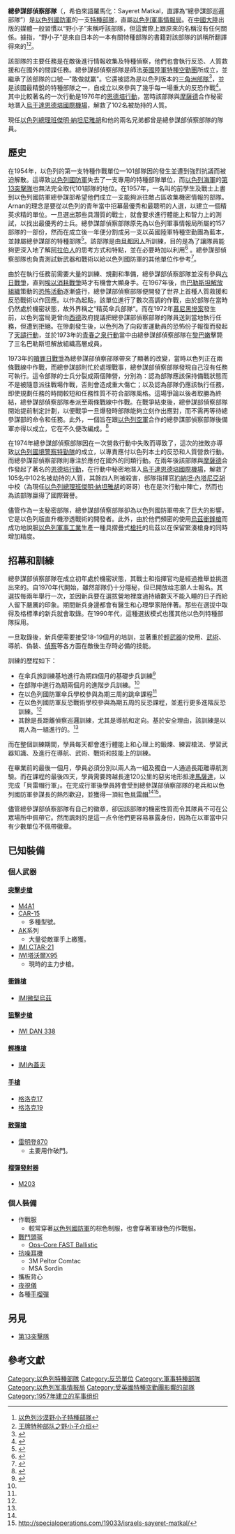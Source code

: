 {{NoteTA
|G1=Firearms
|G2=Military
|G3=長度單位
|G4=地區用語
|G5=地名
}}
{{Infobox military unit
|unit_name=總參謀部偵察部隊
|image=
|caption=
|country={{flag|Israel|size=23px}}
|allegiance=
|type=[[特種部隊|特種部隊]]
|branch=[[以色列軍事情報局|以色列軍事情報局]]
|dates=1957年—
|role={{tsl|en|Special reconnaissance|特種偵察}}<br>{{tsl|en|Direct action (military)|直接行動 (軍事)|直接行動}}<br>{{tsl|en|Raid (military)|突襲}}<br>[[人質救援|人質救援]]<br>[[反恐|反恐]]
|command_structure=
|size=機密
|current_commander=
|ceremonial_chief=
|nickname=
|motto=「敢做就鸁」
|colors=
|march=
|mascot=
|battles=[[埃以消耗戰爭|埃以消耗戰爭]]<br />[[贖罪日戰爭|贖罪日戰爭]]<br />[[第五次中東戰爭|1982年黎巴嫩戰爭]]<br />[[第一次巴勒斯坦大起義|第一次巴勒斯坦大起義]]<br />[[第二次巴勒斯坦大起義|第二次巴勒斯坦大起義]]<br />[[2006年以黎衝突|2006年以黎衝突]]
|notable_commanders=[[埃胡德·巴拉克|埃胡德·巴拉克]]<br />[[約納坦·內塔尼亞胡|約納坦·內塔尼亞胡]]<br />{{tsl|en|Nehemiah Tamari|尼希米·塔馬里}}<br />{{tsl|en|Uzi Dayan|烏茲·達揚}}<br />[[摩西·亞龍|摩西·亞龍]]
|anniversaries=
}}

'''總參謀部偵察部隊'''（{{lang-he-n|סיירת מטכ"ל}}，希伯來語羅馬化：Sayeret Matkal，直譯為“總參謀部巡邏部隊”）是[[以色列國防軍|以色列國防軍]]的一支[[特種部隊|特種部隊]]，直屬[[以色列軍事情報局|以色列軍事情報局]]。在[[中國大陸|中國大陸]]出版的媒體一般習慣以“野小子”來稱呼該部隊，但這實際上跟原來的名稱沒有任何關係。據指，“野小子”是來自日本的一本有關特種部隊的書籍對該部隊的誤稱所翻譯得來的<ref>[https://www.newton.com.tw/wiki/%E4%BB%A5%E8%89%B2%E5%88%97%E6%B2%99%E6%BC%A0%E9%87%8E%E5%B0%8F%E5%AD%90%E7%89%B9%E7%A8%AE%E9%83%A8%E9%9A%8A/12777017 以色列沙漠野小子特種部隊]</ref><ref>[http://wefire.qq.com/webplat/info/news_version3/9740/10945/10948/11547/11548/m8580/201602/435737.shtml 王牌特种部队之野小子介绍]</ref>。

該部隊的主要任務是在敵後進行情報收集及特種偵察，他們也會執行反恐、人質救援和在國外的間諜任務。總參謀部偵察部隊是師法[[英國陸軍|英國陸軍]][[特種空勤團|特種空勤團]]所成立，並繼承了該部隊的口號—"敢做就鸁"。它還被認為是以色列版本的[[三角洲部隊|三角洲部隊]]<ref>{{cite web| title=Sayeret Matkal – Israeli Special Operations| url=http://www.shadowspear.com/israel-special-operations/sayeret-matkal.html| accessdate=2008-07-27}}</ref>，並是該國最精銳的特種部隊之一，自成立以來參與了幾乎每一場重大的反恐作戰<ref>{{cite web|last1=Cohen|first1=Rich|title=Stealth Warriors|url=http://www.vanityfair.com/culture/2001/12/israeli-counterterrorism-200112|website=Vanity Fair|accessdate=27 April 2016}}</ref>。其中比較著名的一次行動是1976年的[[恩德培行動|恩德培行動]]，當時該部隊與[[摩薩德|摩薩德]]合作秘密地潛入[[烏干達|烏干達]][[恩德培國際機場|恩德培國際機場]]，解救了102名被劫持的人質。

現任[[以色列總理|以色列總理]][[班傑明·納坦尼雅胡|班傑明·納坦尼雅胡]]和他的兩名兄弟都曾是總參謀部偵察部隊的隊員。

== 歷史 ==
在1954年，以色列的第一支特種作戰單位—101部隊因{{tsl|en|Qibya massacre|凱比亞屠殺事件}}的發生並遭到強烈抗議而被迫解散。這導致[[以色列國防軍|以色列國防軍]]失去了一支專用的特種部隊單位，而[[以色列海軍|以色列海軍]]的[[第13突擊隊|第13突擊隊]]也無法完全取代101部隊的地位。在1957年，一名叫{{tsl|he|אברהם ארנן|Avraham Arnan}}的前{{tsl|en|Yeshiva|葉史瓦}}學生及{{tsl|en|Palmach|帕拉瑪赫}}戰士上書到以色列國防軍總參謀部希望他們成立一支能夠派往敵占區收集機密情報的部隊。Arnan的理念是要從以色列的青年當中招幕最優秀和最聰明的人選，以建立一個精英求精的單位。一旦選出那些具潛質的戰士，就會要求進行體能上和智力上的測試，以找出最優秀的士兵。總參謀部偵察部隊原先為以色列軍事情報局所屬的157部隊的一部份，然而在成立後一年便分割成另一支以英國陸軍特種空勤團為藍本，並隷屬總參謀部的特種部隊<ref>{{cite web|url=http://www.haaretz.com/hasen/spages/1019894.html |title=The secret remains – Haaretz – Israel News |publisher=Haaretz |date= |accessdate=2010-03-09}}</ref>。該部隊是由[[貝都因人|貝都因人]]所訓練，目的是為了讓隊員能夠更深入地了解[[阿拉伯人|阿拉伯人]]的思考方式和特點，並在必要時加以利用<ref>{{cite web|url=http://www.specwarnet.net/world/matkal.htm |title=Sayeret Mat'kal |publisher=Specwarnet.net |date= |accessdate=2010-03-09}}</ref> 。總參謀部偵察部隊也負責測試新武器和戰術以給以色列國防軍的其他單位作參考<ref>{{cite book |last=Betser |first=Muki |year=1996 |title=Secret Soldier |location=London |publisher=Simon & Schuster |isbn=0-684-81683-0 }}</ref>。

由於在執行任務前需要大量的訓練、規劃和準備，總參謀部偵察部隊並沒有參與[[六日戰爭|六日戰爭]]，直到[[埃以消耗戰爭|埃以消耗戰爭]]時才有機會大顯身手。在1967年後，由[[巴勒斯坦解放組織|巴勒斯坦解放組織]]策動的[[恐怖活動|恐怖活動]]逐漸盛行，總參謀部偵察部隊便開發了世界上首種人質救援和反恐戰術以作回應。以{{tsl|en|Operation Isotope|同位素行動}}作為起點，該單位進行了數次高調的作戰，由於部隊在當時仍然處於機密狀態，故外界稱之“精英傘兵部隊”。而在1972年[[慕尼黑慘案|慕尼黑慘案]]發生前，以色列當局更曾向[[西德|西德]]政府提議把總參謀部偵察部隊的隊員送到當地執行任務，但遭到拒絕。在慘劇發生後，以色列為了向殺害運動員的恐怖份子報復而發起了[[上帝的復仇行動|天譴行動]]，並於1973年的[[青春之泉行動|青春之泉行動]]當中由總參謀部偵察部隊在[[黎巴嫩|黎巴嫩]]擊斃了三名巴勒斯坦解放組織高層成員。

1973年的[[贖罪日戰爭|贖罪日戰爭]]為總參謀部偵察部隊帶來了顯著的改變，當時以色列正在兩條戰線中作戰，而總參謀部則忙於處理戰事，總參謀部偵察部隊發現自己沒有任務可執行。這令部隊的士兵分裂成兩個陣營，分別為：認為部隊應該保持備戰狀態而不是被隨意派往戰場作戰，否則會造成重大傷亡；以及認為部隊仍應該執行任務，即使規劃任務的時間較短和任務性質不符合部隊風格。這場爭論以後者取勝為終結，總參謀部偵察部隊奉派至兩條戰線中作戰。在戰爭結束後，總參謀部偵察部隊開始提前制定計劃，以便戰爭一旦爆發時部隊能夠立刻作出應對，而不需再等待總參謀部的命令和任務。此外，一個旨在跟[[以色列空軍|以色列空軍]]合作的總參謀部偵察部隊後備軍亦得以成立，它在不久便改編成{{tsl|en|Shaldag Unit|翠鳥部隊}}。<ref name=usatoday>{{cite news| last=Katz| first=Yaakov| title=Israeli commando missions come out of shadows| work=The USA Today| url=http://www.usatoday.com/news/world/2006-08-13-commando-missions_x.htm| date=August 13, 2006}}</ref>

在1974年總參謀部偵察部隊因在一次營救行動中失敗而導致了{{tsl|en|Ma'alot massacre|馬阿洛特屠殺事件}}，這次的挫敗亦導致[[以色列國境警察特勤隊|以色列國境警察特勤隊]]的成立，以專責應付以色列本土的反恐和人質營救行動。而總參謀部偵察部隊則專注於應付在國外的同類行動。在兩年後該部隊與[[摩薩德|摩薩德]]合作發起了著名的[[恩德培行動|恩德培行動]]，在行動中秘密地潛入[[烏干達|烏干達]][[恩德培國際機場|恩德培國際機場]]，解救了105名中102名被劫持的人質，其餘四人則被殺害，部隊指揮官[[約納坦·內塔尼亞胡|約納坦·內塔尼亞胡]]中校（為現任[[以色列總理|以色列總理]][[班傑明·納坦雅胡|班傑明·納坦雅胡]]的哥哥）也在是次行動中陣亡，然而也為該部隊蠃得了國際聲譽。

儘管作為一支秘密部隊，總參謀部偵察部隊卻為以色列國防軍帶來了巨大的影響。它是以色列版直升機滲透戰術的開發者。此外，由於他們頻密的使用[[烏茲衝鋒槍|烏茲衝鋒槍]]而成功地說服[[以色列軍事工業|以色列軍事工業]]生產一種具摺疊式[[槍托|槍托]]的烏茲以在保留緊湊槍身的同時增加精度。

== 招幕和訓練 ==
總參謀部偵察部隊在成立初年處於機密狀態，其戰士和指揮官均是經過推舉並挑選出來的。自1970年代開始，雖然部隊仍十分隱秘，但已開放给志願人士報名。其選拔每兩年舉行一次，並因新兵要在選拔營地裡度過持續數天不能入睡的日子而給人留下嚴厲的印象。期間新兵身邊都會有醫生和心理學家陪伴著。那些在選拔中取得及格標準的新兵就會取錄。在1990年代，這種選拔模式也獲其他以色列特種部隊採用。

一旦取錄後，新兵便需要接受18-19個月的培訓，並著重於[[輕武器|輕武器]]的使用、[[武術|武術]]、導航、偽裝、[[偵察|偵察]]等各方面在敵後生存時必備的技能。

訓練的歷程如下：

* 在傘兵旅訓練基地進行為期四個月的基礎步兵訓練<ref name="Ryan2008">{{cite book|last=Ryan|first=Mike|title=The Operators: Inside the World's Special Forces|url=https://books.google.com/books?id=r4J4ta5WF0gC&pg=PA134|year=2008|publisher=Skyhorse Pub.|isbn=978-1-60239-215-1|page=134}}</ref>
* 在部隊中進行為期兩個月的進階步兵訓練。<ref name="Ryan2008" />
* 在以色列國防軍傘兵學校參與為期三周的跳傘課程<ref name="Ryan2008" />
* 在以色列國防軍反恐戰術學校參與為期五周的反恐課程，並進行更多進階反恐訓練。<ref name="Ryan2008" />
* 其餘是長距離偵察巡邏訓練，尤其是導航和定向。基於安全理由，該訓練是以兩人為一組進行的。<ref name="Ryan2008" />

而在整個訓練期間，學員每天都會進行體能上和心理上的鍛煉、練習槍法、學習武器知識、及進行在導航、武術、戰術和技能上的訓練。

在畢業前的最後一個月，學員必須分別以兩人為一組及獨自一人通過長距離導航測驗。而在課程的最後四天，學員需要跨越長達120公里的惡劣地形抵達[[馬薩達|馬薩達]]，以完成「貝雷帽行軍」。在完成行軍後學員將會受到總參謀部偵察部隊的老兵和以色列國防軍參謀長的熱烈歡迎，並獲得一頂紅色[[貝雷帽|貝雷帽]]<ref name="Ryan2008" /><ref>http://specialoperations.com/19033/israels-sayeret-matkal/</ref>。

儘管總參謀部偵察部隊有自己的徽章，卻因該部隊的機密性質而令其隊員不可在公眾場所中佩帶它。然而諷刺的是這一点令他們更容易暴露身份，因為在以軍當中只有少數單位不佩帶徽章。

== 已知裝備 ==

=== 個人武器 ===

====[[突擊步槍|突擊步槍]]====
*[[M4卡賓槍|M4A1]]
*[[CAR-15卡賓槍|CAR-15]]
** 多種型號。
*[[卡拉什尼科夫自動步槍|AK]]系列
** 大量從敵軍手上繳獲。
*[[IMI_TAR-21突擊步槍|IMI CTAR-21]]
*[[IWI塔沃爾X95突擊步槍|IWI塔沃爾X95]]
** 現時的主力步槍。

====[[衝鋒槍|衝鋒槍]]====
*[[烏茲衝鋒槍|IMI微型烏茲]]

====[[狙擊步槍|狙擊步槍]]====
*[[IWI_DAN狙擊步槍|IWI DAN 338]]

====[[輕機槍|輕機槍]]====
*[[內蓋夫輕機槍|IMI內蓋夫]]

====[[手槍|手槍]]====
*[[格洛克17|格洛克17]]
*[[格洛克19|格洛克19]]

====[[散彈槍|散彈槍]]====
*[[雷明登870泵動式霰彈槍|雷明登870]]
** 主要用作破門。

====[[榴彈發射器|榴彈發射器]]====
*[[M203榴彈發射器|M203]]

=== 個人裝備 ===
*作戰服
**較常穿著[[以色列國防軍|以色列國防軍]]的棕色制服，也會穿著軍綠色的作戰服。
*[[戰鬥頭盔|戰鬥頭盔]]
**[[未來突擊外殼技術頭盔|Ops-Core FAST Ballistic]]
*[[抗噪耳機|抗噪耳機]]
**3M Peltor Comtac
**MSA Sordin
*攜板背心
*[[夜視儀|夜視儀]]
*各種[[手榴彈|手榴彈]]

== 另見 ==
* [[第13突擊隊|第13突擊隊]]

== 參考文獻 ==
<references/>

[[Category:以色列特種部隊|Category:以色列特種部隊]]
[[Category:反恐單位|Category:反恐單位]]
[[Category:軍事特種部隊|Category:軍事特種部隊]]
[[Category:以色列军事情报局|Category:以色列军事情报局]]
[[Category:受英國特種空勤團影響的部隊|Category:受英國特種空勤團影響的部隊]]
[[Category:1957年建立的军事组织|Category:1957年建立的军事组织]]